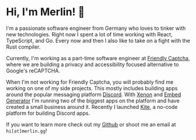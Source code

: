 # Hi, I'm Merlin! 👋

I'm a passionate software engineer from Germany who loves to tinker with new technologies.
Right now I spent a lot of time working with React, TypeScript, and Go.
Every now and then I also like to take on a fight with the Rust compiler.

Currently, I'm working as a part-time software engineer at [Friendly Captcha](https://friendlycaptcha.com),
where we are building a privacy and accessibility focused alternative to Google's reCAPTCHA.

When I'm not working for Friendly Captcha, you will probably find me working on one of my side projects.
This mostly includes building apps around the popular messaging platform [Discord](https://discord.com).
With [Xenon](https://xenon.bot) and [Embed Generator](https://message.style) I'm running two of the biggest apps on the platform and have created a small business around it.
Recently I launched [Kite](https://kite.onl), a no-code platform for building Discord apps.

If you want to learn more check out my [Github](https://github.com/merlinfuchs) or shoot me an email at `hi[at]merlin.gg`!
